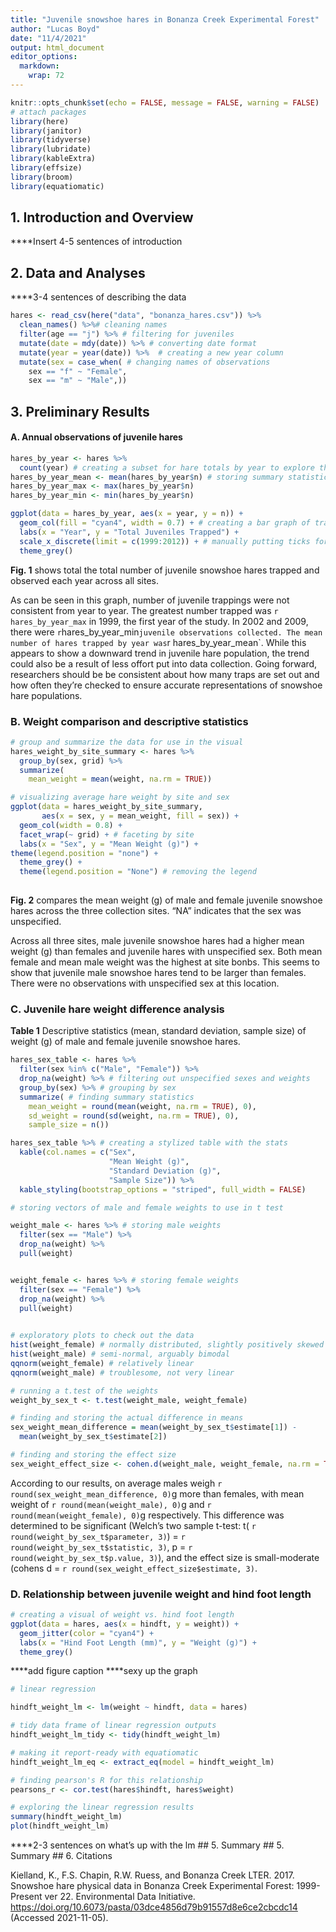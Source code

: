 ```yaml
---
title: "Juvenile snowshoe hares in Bonanza Creek Experimental Forest"
author: "Lucas Boyd"
date: "11/4/2021"
output: html_document
editor_options: 
  markdown: 
    wrap: 72
---
```


```r
knitr::opts_chunk$set(echo = FALSE, message = FALSE, warning = FALSE)
# attach packages
library(here)
library(janitor)
library(tidyverse)
library(lubridate)
library(kableExtra)
library(effsize)
library(broom)
library(equatiomatic)
```

## 1. Introduction and Overview

\*\*\*\*Insert 4-5 sentences of introduction

## 2. Data and Analyses

\*\*\*\*3-4 sentences of describing the data

```r
hares <- read_csv(here("data", "bonanza_hares.csv")) %>% 
  clean_names() %>%# cleaning names
  filter(age == "j") %>% # filtering for juveniles
  mutate(date = mdy(date)) %>% # converting date format
  mutate(year = year(date)) %>%  # creating a new year column
  mutate(sex = case_when( # changing names of observations
    sex == "f" ~ "Female",
    sex == "m" ~ "Male",))
```

## 3. Preliminary Results

#### A. Annual observations of juvenile hares

```r
hares_by_year <- hares %>% 
  count(year) # creating a subset for hare totals by year to explore the data
hares_by_year_mean <- mean(hares_by_year$n) # storing summary statistics
hares_by_year_max <- max(hares_by_year$n)
hares_by_year_min <- min(hares_by_year$n)
```

```r
ggplot(data = hares_by_year, aes(x = year, y = n)) + 
  geom_col(fill = "cyan4", width = 0.7) + # creating a bar graph of trap counts
  labs(x = "Year", y = "Total Juveniles Trapped") +
  scale_x_discrete(limit = c(1999:2012)) + # manually putting ticks for x axis
  theme_grey()
```
**Fig. 1** shows total the total number of juvenile snowshoe hares trapped and observed each year across all sites. 

As can be seen in this graph, number of juvenile trappings were not consistent from year to year. The greatest number trapped was `r hares_by_year_max` in 1999, the first year of the study. In 2002 and 2009, there were `r `hares_by_year_min` juvenile observations collected. The mean number of hares trapped by year was `r hares_by_year_mean`. While this appears to show a downward trend in juvenile hare population, the trend could also be a result of less offort put into data collection. Going forward, researchers should be be consistent about how many traps are set out and how often they're checked to ensure accurate representations of snowshoe hare populations. 

### B. Weight comparison and descriptive statistics

```r
# group and summarize the data for use in the visual
hares_weight_by_site_summary <- hares %>% 
  group_by(sex, grid) %>% 
  summarize(
    mean_weight = mean(weight, na.rm = TRUE))
```

```r
# visualizing average hare weight by site and sex
ggplot(data = hares_weight_by_site_summary, 
       aes(x = sex, y = mean_weight, fill = sex)) +
  geom_col(width = 0.8) +
  facet_wrap(~ grid) + # faceting by site
  labs(x = "Sex", y = "Mean Weight (g)") +
theme(legend.position = "none") +
  theme_grey() +
  theme(legend.position = "None") # removing the legend
  
```

**Fig. 2** compares the mean weight (g) of male and female juvenile snowshoe hares across the three collection sites. "NA" indicates that the sex was unspecified. 

Across all three sites, male juvenile snowshoe hares had a higher mean weight (g) than females and juvenile hares with unspecified sex. Both mean female and mean male weight was the highest at site bonbs. This seems to show that juvenile male snowshoe hares tend to be larger than females. There were no observations with unspecified sex at this location. 

### C. Juvenile hare weight difference analysis

**Table 1** Descriptive statistics (mean, standard deviation, sample size) of weight (g) of male and female juvenile snowshoe hares.
```r
hares_sex_table <- hares %>% 
  filter(sex %in% c("Male", "Female")) %>%
  drop_na(weight) %>% # filtering out unspecified sexes and weights
  group_by(sex) %>% # grouping by sex
  summarize( # finding summary statistics 
    mean_weight = round(mean(weight, na.rm = TRUE), 0), 
    sd_weight = round(sd(weight, na.rm = TRUE), 0), 
    sample_size = n())

hares_sex_table %>% # creating a stylized table with the stats
  kable(col.names = c("Sex", 
                      "Mean Weight (g)", 
                      "Standard Deviation (g)", 
                      "Sample Size")) %>% 
  kable_styling(bootstrap_options = "striped", full_width = FALSE)

```

```r
# storing vectors of male and female weights to use in t test

weight_male <- hares %>% # storing male weights
  filter(sex == "Male") %>% 
  drop_na(weight) %>% 
  pull(weight)


weight_female <- hares %>% # storing female weights
  filter(sex == "Female") %>% 
  drop_na(weight) %>% 
  pull(weight)
  
```

```r
# exploratory plots to check out the data
hist(weight_female) # normally distributed, slightly positively skewed
hist(weight_male) # semi-normal, arguably bimodal
qqnorm(weight_female) # relatively linear
qqnorm(weight_male) # troublesome, not very linear
```

```r
# running a t.test of the weights
weight_by_sex_t <- t.test(weight_male, weight_female)

# finding and storing the actual difference in means
sex_weight_mean_difference = mean(weight_by_sex_t$estimate[1]) - 
  mean(weight_by_sex_t$estimate[2])

# finding and storing the effect size
sex_weight_effect_size <- cohen.d(weight_male, weight_female, na.rm = TRUE)
```

According to our results, on average males weigh `r round(sex_weight_mean_difference, 0)`g more than females, with mean weight of `r round(mean(weight_male), 0)`g and `r round(mean(weight_female), 0)`g respectively. This difference was determined to be significant (Welch's two sample t-test: t( `r round(weight_by_sex_t$parameter, 3)`) = `r round(weight_by_sex_t$statistic, 3)`, p = `r round(weight_by_sex_t$p.value, 3)`), and the effect size is small-moderate (cohens d = `r round(sex_weight_effect_size$estimate, 3)`.

### D. Relationship between juvenile weight and hind foot length

```r
# creating a visual of weight vs. hind foot length
ggplot(data = hares, aes(x = hindft, y = weight)) +
  geom_jitter(color = "cyan4") +
  labs(x = "Hind Foot Length (mm)", y = "Weight (g)") +
  theme_grey()
```

\*\*\*\*add figure caption \*\*\*\*sexy up the graph

```r
# linear regression

hindft_weight_lm <- lm(weight ~ hindft, data = hares)

# tidy data frame of linear regression outputs
hindft_weight_lm_tidy <- tidy(hindft_weight_lm) 

# making it report-ready with equatiomatic
hindft_weight_lm_eq <- extract_eq(model = hindft_weight_lm)

# finding pearson's R for this relationship
pearsons_r <- cor.test(hares$hindft, hares$weight)
```


```r
# exploring the linear regression results
summary(hindft_weight_lm)
plot(hindft_weight_lm)

```

\*\*\*\*2-3 sentences on what's up with the lm \#\# 5. Summary
## 5. Summary
## 6. Citations

Kielland, K., F.S. Chapin, R.W. Ruess, and Bonanza Creek LTER. 2017.
Snowshoe hare physical data in Bonanza Creek Experimental Forest:
1999-Present ver 22. Environmental Data Initiative.
<https://doi.org/10.6073/pasta/03dce4856d79b91557d8e6ce2cbcdc14>
(Accessed 2021-11-05).
